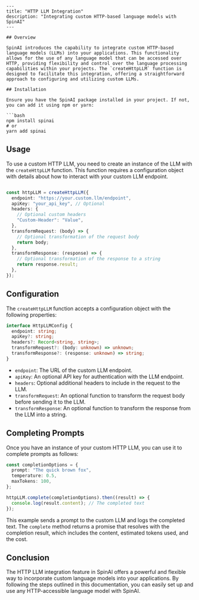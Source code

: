 ```mdx
---
title: "HTTP LLM Integration"
description: "Integrating custom HTTP-based language models with SpinAI"
---

## Overview

SpinAI introduces the capability to integrate custom HTTP-based language models (LLMs) into your applications. This functionality allows for the use of any language model that can be accessed over HTTP, providing flexibility and control over the language processing capabilities within your projects. The `createHttpLLM` function is designed to facilitate this integration, offering a straightforward approach to configuring and utilizing custom LLMs.

## Installation

Ensure you have the SpinAI package installed in your project. If not, you can add it using npm or yarn:

```bash
npm install spinai
# or
yarn add spinai
```

## Usage

To use a custom HTTP LLM, you need to create an instance of the LLM with the `createHttpLLM` function. This function requires a configuration object with details about how to interact with your custom LLM endpoint.

```typescript

const httpLLM = createHttpLLM({
  endpoint: "https://your.custom.llm/endpoint",
  apiKey: "your_api_key", // Optional
  headers: {
    // Optional custom headers
    "Custom-Header": "Value",
  },
  transformRequest: (body) => {
    // Optional transformation of the request body
    return body;
  },
  transformResponse: (response) => {
    // Optional transformation of the response to a string
    return response.result;
  },
});
```

## Configuration

The `createHttpLLM` function accepts a configuration object with the following properties:

```typescript
interface HttpLLMConfig {
  endpoint: string;
  apiKey?: string;
  headers?: Record<string, string>;
  transformRequest?: (body: unknown) => unknown;
  transformResponse?: (response: unknown) => string;
}
```

- `endpoint`: The URL of the custom LLM endpoint.
- `apiKey`: An optional API key for authentication with the LLM endpoint.
- `headers`: Optional additional headers to include in the request to the LLM.
- `transformRequest`: An optional function to transform the request body before sending it to the LLM.
- `transformResponse`: An optional function to transform the response from the LLM into a string.

## Completing Prompts

Once you have an instance of your custom HTTP LLM, you can use it to complete prompts as follows:

```typescript
const completionOptions = {
  prompt: "The quick brown fox",
  temperature: 0.5,
  maxTokens: 100,
};

httpLLM.complete(completionOptions).then((result) => {
  console.log(result.content); // The completed text
});
```

This example sends a prompt to the custom LLM and logs the completed text. The `complete` method returns a promise that resolves with the completion result, which includes the content, estimated tokens used, and the cost.

## Conclusion

The HTTP LLM integration feature in SpinAI offers a powerful and flexible way to incorporate custom language models into your applications. By following the steps outlined in this documentation, you can easily set up and use any HTTP-accessible language model with SpinAI.
```